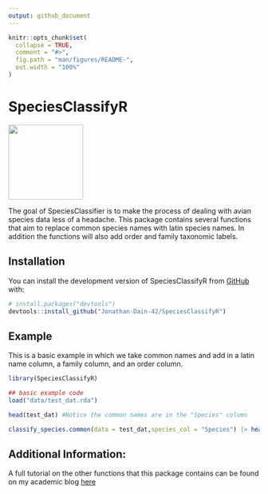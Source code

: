 ```yaml
---
output: github_document
---
```


<!-- README.md is generated from README.Rmd. Please edit that file -->

```r
knitr::opts_chunk$set(
  collapse = TRUE,
  comment = "#>",
  fig.path = "man/figures/README-",
  out.width = "100%"
)
```

# SpeciesClassifyR

<!-- badges: start -->
<!-- badges: end -->


![](Development_Speccies_Class/Untitled-1.png){width=150} 

The goal of SpeciesClassifier is to make the process of dealing with avian species data less of a headache. This package contains several functions that aim to replace common species names with latin species names. In addition the functions will also add order and family taxonomic labels.

## Installation

You can install the development version of SpeciesClassifyR from [GitHub](https://github.com/) with:

``` r
# install.packages("devtools")
devtools::install_github("Jonathan-Dain-42/SpeciesClassifyR")
```

## Example

This is a basic example in which we take common names and add in a latin name column, a family column, and an order column. 

```r
library(SpeciesClassifyR)

## basic example code
load("data/test_dat.rda")

head(test_dat) #Notice the common names are in the "Species" column

classify_species.common(data = test_dat,species_col = "Species") |> head()

```
## Additional Information:

A full tutorial on the other functions that this package contains can be found on my academic blog [here]()
